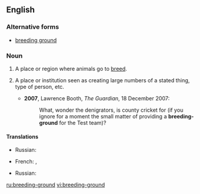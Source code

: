 ==English==

===Alternative forms===
* [[breeding ground]]

===Noun===
{{en-noun|head=[[breeding]][[-]][[ground]]}}

# A place or region where animals go to [[breed]].
# {{context|figuratively|lang=en}} A place or institution seen as creating large numbers of a stated thing, type of person, etc.
#* '''2007''', Lawrence Booth, ''The Guardian'', 18 December 2007:
#*: What, wonder the denigrators, is county cricket for (if you ignore for a moment the small matter of providing a '''breeding-ground''' for the Test team)?

====Translations====
{{trans-top|place where animals breed}}
* Russian: {{t+|ru|пито́мник|m}}
{{trans-mid}}
{{trans-bottom}}

{{trans-top|figuratively}}
* French: {{t+|fr|vivier|m}}, {{t+|fr|pépinière|f}}
{{trans-mid}}
* Russian: {{t+|ru|пито́мник|m}}
{{trans-bottom}}

[[ru:breeding-ground]]
[[vi:breeding-ground]]
